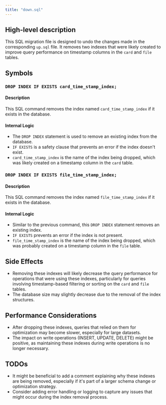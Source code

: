 ```yaml
---
title: "down.sql"
---
```


## High-level description
This SQL migration file is designed to undo the changes made in the corresponding `up.sql` file. It removes two indexes that were likely created to improve query performance on timestamp columns in the `card` and `file` tables.

## Symbols

### `DROP INDEX IF EXISTS card_time_stamp_index;`
#### Description
This SQL command removes the index named `card_time_stamp_index` if it exists in the database.

#### Internal Logic
- The `DROP INDEX` statement is used to remove an existing index from the database.
- `IF EXISTS` is a safety clause that prevents an error if the index doesn't exist.
- `card_time_stamp_index` is the name of the index being dropped, which was likely created on a timestamp column in the `card` table.

### `DROP INDEX IF EXISTS file_time_stamp_index;`
#### Description
This SQL command removes the index named `file_time_stamp_index` if it exists in the database.

#### Internal Logic
- Similar to the previous command, this `DROP INDEX` statement removes an existing index.
- `IF EXISTS` prevents an error if the index is not present.
- `file_time_stamp_index` is the name of the index being dropped, which was probably created on a timestamp column in the `file` table.

## Side Effects
- Removing these indexes will likely decrease the query performance for operations that were using these indexes, particularly for queries involving timestamp-based filtering or sorting on the `card` and `file` tables.
- The database size may slightly decrease due to the removal of the index structures.

## Performance Considerations
- After dropping these indexes, queries that relied on them for optimization may become slower, especially for large datasets.
- The impact on write operations (INSERT, UPDATE, DELETE) might be positive, as maintaining these indexes during write operations is no longer necessary.

## TODOs
- It might be beneficial to add a comment explaining why these indexes are being removed, especially if it's part of a larger schema change or optimization strategy.
- Consider adding error handling or logging to capture any issues that might occur during the index removal process.